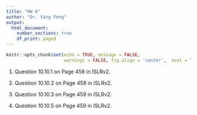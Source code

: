 ```yaml
---
title: "HW 8"
author: "Dr. Yang Feng"
output:
  html_document:
    number_sections: true
    df_print: paged
---
```


```r
knitr::opts_chunk$set(echo = TRUE, message = FALSE,
                      warnings = FALSE, fig.align = 'center',  eval = TRUE)
```


1. Question 10.10.1 on Page 458 in ISLRv2. 

2. Question 10.10.2 on Page 458 in ISLRv2. 

3. Question 10.10.3 on Page 459 in ISLRv2. 

4. Question 10.10.5 on Page 459 in ISLRv2. 
